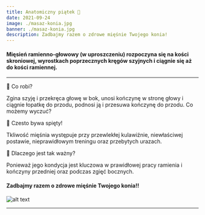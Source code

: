 ```yaml
---
title: Anatomiczny piątek 🐴
date: 2021-09-24
image: ./masaz-konia.jpg
banner: ./masaz-konia.jpg
description: Zadbajmy razem o zdrowe mięśnie Twojego konia!
---
```


#### Mięsień ramienno-głowowy (w uproszczeniu) rozpoczyna się na kości skroniowej, wyrostkach poprzecznych kręgów szyjnych i ciągnie się aż do kości ramiennej.

---

📌 Co robi?

Zgina szyję i przekręca głowę w bok, unosi kończynę w stronę głowy i ciągnie łopatkę do przodu, podnosi ją i przesuwa kończynę do przodu.
Co możemy wyczuć?

📌 Czesto bywa spięty!

Tkliwość mięśnia występuje przy przewlekłej kulawiźnie, niewłaściwej postawie, nieprawidłowym treningu oraz przebytych urazach.

📌 Dlaczego jest tak ważny?

Ponieważ jego kondycja jest kluczowa w prawidłowej pracy ramienia i kończyny przedniej oraz podczas zgięć bocznych.

#### Zadbajmy razem o zdrowe mięśnie Twojego konia‼️

![alt text](./anatomia-konia.jpg "Anatomia Konia")

---
